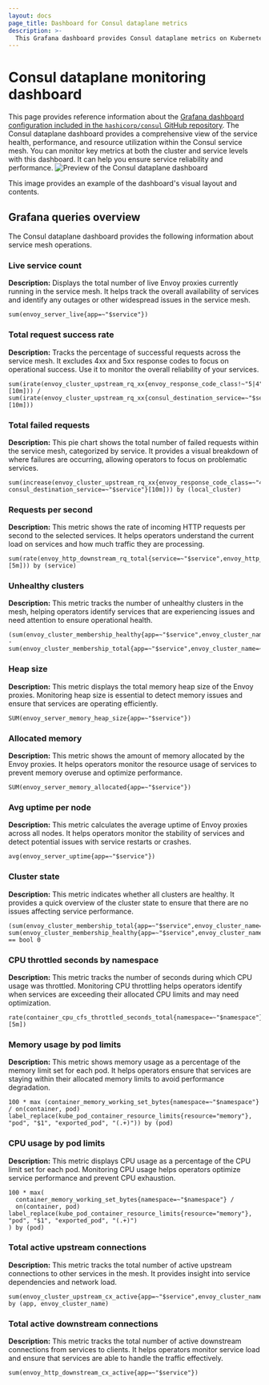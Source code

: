 ```yaml
---
layout: docs
page_title: Dashboard for Consul dataplane metrics
description: >-
  This Grafana dashboard provides Consul dataplane metrics on Kubernetes deployments. Learn about the Grafana queries that produce the metrics and visualizations in this dashboard.
---
```


# Consul dataplane monitoring dashboard
This page provides reference information about the [Grafana dashboard configuration included in the `hashicorp/consul` GitHub repository](https://github.com/hashicorp/consul/blob/main/grafana/consuldataplanedashboard.json). The Consul dataplane dashboard provides a comprehensive view of the service health, performance, and resource utilization within the Consul service mesh. You can monitor key metrics at both the cluster and service levels with this dashboard. It can help you ensure service reliability and performance.
![Preview of the Consul dataplane dashboard](/public/img/grafana/consul-dataplane-dashboard.png)

This image provides an example of the dashboard's visual layout and contents.

## Grafana queries overview

The Consul dataplane dashboard provides the following information about service mesh operations.

### Live service count

**Description:** Displays the total number of live Envoy proxies currently running in the service mesh. It helps track the overall availability of services and identify any outages or other widespread issues in the service mesh.

```promql
sum(envoy_server_live{app=~"$service"})
```

### Total request success rate

**Description:** Tracks the percentage of successful requests across the service mesh. It excludes 4xx and 5xx response codes to focus on operational success. Use it to monitor the overall reliability of your services.

```promql
sum(irate(envoy_cluster_upstream_rq_xx{envoy_response_code_class!~"5|4",consul_destination_service=~"$service"}[10m])) / sum(irate(envoy_cluster_upstream_rq_xx{consul_destination_service=~"$service"}[10m]))
```

### Total failed requests

**Description:** This pie chart shows the total number of failed requests within the service mesh, categorized by service. It provides a visual breakdown of where failures are occurring, allowing operators to focus on problematic services.

```promql
sum(increase(envoy_cluster_upstream_rq_xx{envoy_response_code_class=~"4|5", consul_destination_service=~"$service"}[10m])) by (local_cluster)
```

### Requests per second

**Description:** This metric shows the rate of incoming HTTP requests per second to the selected services. It helps operators understand the current load on services and how much traffic they are processing.

```promql
sum(rate(envoy_http_downstream_rq_total{service=~"$service",envoy_http_conn_manager_prefix="public_listener"}[5m])) by (service)
```

### Unhealthy clusters

**Description:** This metric tracks the number of unhealthy clusters in the mesh, helping operators identify services that are experiencing issues and need attention to ensure operational health.

```promql
(sum(envoy_cluster_membership_healthy{app=~"$service",envoy_cluster_name=~"$cluster"})  - sum(envoy_cluster_membership_total{app=~"$service",envoy_cluster_name=~"$cluster"}))
```

### Heap size

**Description:** This metric displays the total memory heap size of the Envoy proxies. Monitoring heap size is essential to detect memory issues and ensure that services are operating efficiently.

```promql
SUM(envoy_server_memory_heap_size{app=~"$service"})
```

### Allocated memory

**Description:** This metric shows the amount of memory allocated by the Envoy proxies. It helps operators monitor the resource usage of services to prevent memory overuse and optimize performance.

```promql
SUM(envoy_server_memory_allocated{app=~"$service"})
```

### Avg uptime per node

**Description:** This metric calculates the average uptime of Envoy proxies across all nodes. It helps operators monitor the stability of services and detect potential issues with service restarts or crashes.

```promql
avg(envoy_server_uptime{app=~"$service"})
```

### Cluster state

**Description:** This metric indicates whether all clusters are healthy. It provides a quick overview of the cluster state to ensure that there are no issues affecting service performance.

```promql
(sum(envoy_cluster_membership_total{app=~"$service",envoy_cluster_name=~"$cluster"})-sum(envoy_cluster_membership_healthy{app=~"$service",envoy_cluster_name=~"$cluster"})) == bool 0
```

### CPU throttled seconds by namespace

**Description:** This metric tracks the number of seconds during which CPU usage was throttled. Monitoring CPU throttling helps operators identify when services are exceeding their allocated CPU limits and may need optimization.

```promql
rate(container_cpu_cfs_throttled_seconds_total{namespace=~"$namespace"}[5m])
```

### Memory usage by pod limits

**Description:** This metric shows memory usage as a percentage of the memory limit set for each pod. It helps operators ensure that services are staying within their allocated memory limits to avoid performance degradation.

```promql
100 * max (container_memory_working_set_bytes{namespace=~"$namespace"} / on(container, pod) label_replace(kube_pod_container_resource_limits{resource="memory"}, "pod", "$1", "exported_pod", "(.+)")) by (pod)
```

### CPU usage by pod limits

**Description:** This metric displays CPU usage as a percentage of the CPU limit set for each pod. Monitoring CPU usage helps operators optimize service performance and prevent CPU exhaustion.

```promql
100 * max(
  container_memory_working_set_bytes{namespace=~"$namespace"} /
  on(container, pod) label_replace(kube_pod_container_resource_limits{resource="memory"}, "pod", "$1", "exported_pod", "(.+)")
) by (pod)
```

### Total active upstream connections

**Description:** This metric tracks the total number of active upstream connections to other services in the mesh. It provides insight into service dependencies and network load.

```promql
sum(envoy_cluster_upstream_cx_active{app=~"$service",envoy_cluster_name=~"$cluster"}) by (app, envoy_cluster_name)
```

### Total active downstream connections

**Description:** This metric tracks the total number of active downstream connections from services to clients. It helps operators monitor service load and ensure that services are able to handle the traffic effectively.

```promql
sum(envoy_http_downstream_cx_active{app=~"$service"})
```
